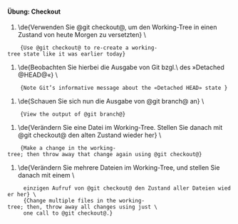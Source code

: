 ==== '''Übung:''' Checkout ====

# \de{Verwenden Sie @git checkout@, um den Working-Tree in einen Zustand von heute Morgen zu versetzten} \
     {Use @git checkout@ to re-create a working-tree state like it was earlier today}
# \de{Beobachten Sie hierbei die Ausgabe von Git bzgl.\ des »Detached @HEAD@«} \
     {Note Git’s informative message about the «Detached HEAD» state }
# \de{Schauen Sie sich nun die Ausgabe von @git branch@ an} \
     {View the output of @git branch@}
# \de{Verändern Sie eine Datei im Working-Tree. Stellen Sie danach mit @git checkout@ den alten Zustand wieder her} \
     {Make a change in the working-tree; then throw away that change again using @git checkout@}
# \de{Verändern Sie mehrere Dateien im Working-Tree, und stellen Sie danach mit einem \
      einzigen Aufruf von @git checkout@ den Zustand aller Dateien wieder her} \
      {Change multiple files in the working-tree; then, throw away all changes using just \
      one call to @git checkout@.}
